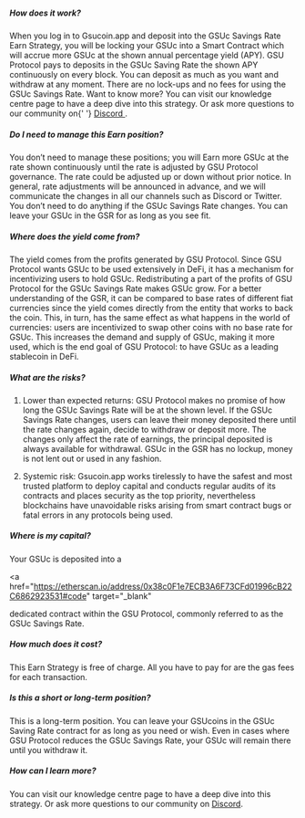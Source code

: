 

##### How does it work?

<p>
  When you log in to Gsucoin.app and deposit into the GSUc Savings Rate Earn Strategy, you will be
  locking your GSUc into a Smart Contract which will accrue more GSUc at the shown annual percentage
  yield (APY). GSU Protocol pays to deposits in the GSUc Saving Rate the shown APY continuously on
  every block. You can deposit as much as you want and withdraw at any moment. There are no lock-ups
  and no fees for using the GSUc Savings Rate. Want to know more? You can visit our knowledge centre
  page to have a deep dive into this strategy. Or ask more questions to our community on{' '}
  <a href="https://discord.com/invite/gVYJDtqyYR" target="\_blank">
    Discord
  </a>
  .
</p>

##### Do I need to manage this Earn position?

You don’t need to manage these positions; you will Earn more GSUc at the rate shown continuously
until the rate is adjusted by GSU Protocol governance. The rate could be adjusted up or down without
prior notice. In general, rate adjustments will be announced in advance, and we will communicate the
changes in all our channels such as Discord or Twitter. You don’t need to do anything if the GSUc
Savings Rate changes. You can leave your GSUc in the GSR for as long as you see fit.

##### Where does the yield come from?

The yield comes from the profits generated by GSU Protocol. Since GSU Protocol wants GSUc to be used
extensively in DeFi, it has a mechanism for incentivizing users to hold GSUc. Redistributing a part
of the profits of GSU Protocol for the GSUc Savings Rate makes GSUc grow. For a better understanding
of the GSR, it can be compared to base rates of different fiat currencies since the yield comes
directly from the entity that works to back the coin. This, in turn, has the same effect as what
happens in the world of currencies: users are incentivized to swap other coins with no base rate for
GSUc. This increases the demand and supply of GSUc, making it more used, which is the end goal of
GSU Protocol: to have GSUc as a leading stablecoin in DeFi.

##### What are the risks?

1. Lower than expected returns: GSU Protocol makes no promise of how long the GSUc Savings Rate will
   be at the shown level. If the GSUc Savings Rate changes, users can leave their money deposited
   there until the rate changes again, decide to withdraw or deposit more. The changes only affect
   the rate of earnings, the principal deposited is always available for withdrawal. GSUc in the GSR
   has no lockup, money is not lent out or used in any fashion.

2. Systemic risk: Gsucoin.app works tirelessly to have the safest and most trusted platform to
   deploy capital and conducts regular audits of its contracts and places security as the top
   priority, nevertheless blockchains have unavoidable risks arising from smart contract bugs or
   fatal errors in any protocols being used.

##### Where is my capital?

Your GSUc is deposited into a

<a
  href="https://etherscan.io/address/0x38c0F1e7ECB3A6F73CFd01996cB22C6862923531#code"
  target="\_blank"
>
  dedicated contract
</a> within the GSU Protocol, commonly referred to as the GSUc Savings Rate.

##### How much does it cost?

This Earn Strategy is free of charge. All you have to pay for are the gas fees for each transaction.

##### Is this a short or long-term position?

This is a long-term position. You can leave your GSUcoins in the GSUc Saving Rate contract for as
long as you need or wish. Even in cases where GSU Protocol reduces the GSUc Savings Rate, your GSUc
will remain there until you withdraw it.

##### How can I learn more?

You can visit our knowledge centre page to have a deep dive into this strategy. Or ask more
questions to our community on <a href="https://discord.com/invite/gVYJDtqyYR" target="\_blank">
Discord</a>.
